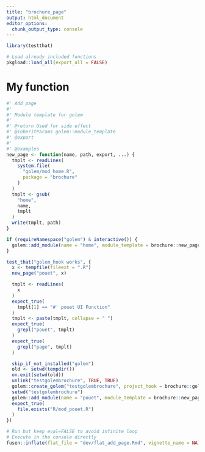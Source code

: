 ```yaml
---
title: "brochure_page"
output: html_document
editor_options: 
  chunk_output_type: console
---
```


```r
library(testthat)
```

```r
# Load already included functions
pkgload::load_all(export_all = FALSE)
```

# My function

```r
#' Add page
#'
#' Module template for golem
#'
#' @return Used for side effect
#' @inheritParams golem::module_template
#' @export
#'
#' @examples
new_page <- function(name, path, export, ...) {
  tmplt <- readLines(
    system.file(
      "golem/mod_home.R",
      package = "brochure"
    )
  )
  tmplt <- gsub(
    "home",
    name,
    tmplt
  )
  write(tmplt, path)
}
```

```r
if (requireNamespace("golem") & interactive()) {
  golem::add_module(name = "home", module_template = brochure::new_page)
}
```

```r
test_that("golem_hook works", {
  x <- tempfile(fileext = ".R")
  new_page("pouet", x)

  tmplt <- readLines(
    x
  )
  expect_true(
    tmplt[1] == "#' pouet UI Function"
  )
  tmplt <- paste(tmplt, collapse = " ")
  expect_true(
    grepl("pouet", tmplt)
  )
  expect_true(
    grepl("page", tmplt)
  )

  skip_if_not_installed("golem")
  old <- setwd(tempdir())
  on.exit(setwd(old))
  unlink("testgolembrochure", TRUE, TRUE)
  golem::create_golem("testgolembrochure", project_hook = brochure::golem_hook)
  setwd("testgolembrochure")
  golem::add_module(name = "pouet", module_template = brochure::new_page)
  expect_true(
    file.exists("R/mod_pouet.R")
  )
})
```


```r
# Run but keep eval=FALSE to avoid infinite loop
# Execute in the console directly
fusen::inflate(flat_file = "dev/flat_add_page.Rmd", vignette_name = NA)
```

